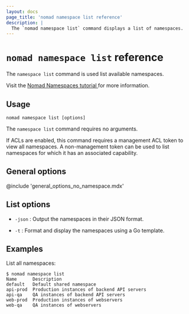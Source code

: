 ```yaml
---
layout: docs
page_title: 'nomad namespace list reference'
description: |
  The `nomad namespace list` command displays a list of namespaces.
---
```


# `nomad namespace list` reference

The `namespace list` command is used list available namespaces.

<Tip>
  Visit the <a href="https://developer.hashicorp.com/nomad/tutorials/manage-clusters/namespaces">
    Nomad Namespaces tutorial
  </a> for more information.
</Tip>

## Usage

```plaintext
nomad namespace list [options]
```

The `namespace list` command requires no arguments.

If ACLs are enabled, this command requires a management ACL token to view all
namespaces. A non-management token can be used to list namespaces for which it
has an associated capability.

## General options

@include 'general_options_no_namespace.mdx'

## List options

- `-json` : Output the namespaces in their JSON format.

- `-t` : Format and display the namespaces using a Go template.

## Examples

List all namespaces:

```shell-session
$ nomad namespace list
Name      Description
default   Default shared namespace
api-prod  Production instances of backend API servers
api-qa    QA instances of backend API servers
web-prod  Production instances of webservers
web-qa    QA instances of webservers
```
